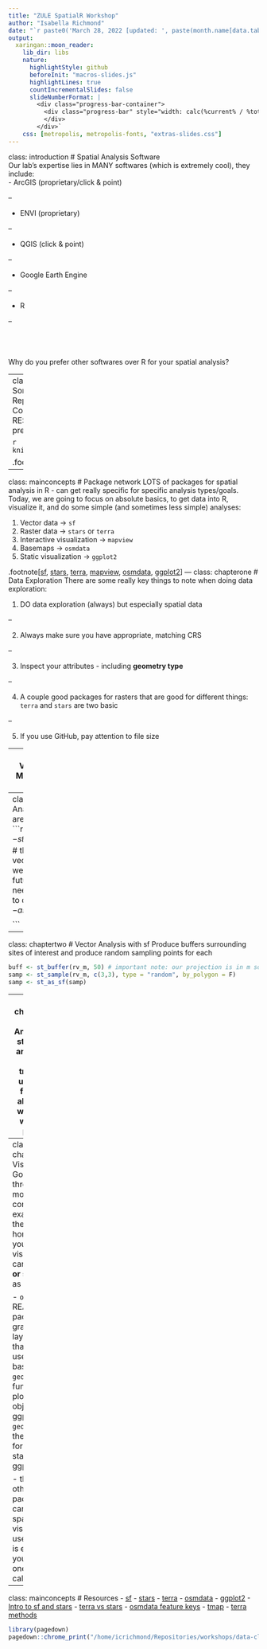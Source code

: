 ```yaml
---
title: "ZULE SpatialR Workshop"
author: "Isabella Richmond"
date: "`r paste0('March 28, 2022 [updated: ', paste(month.name[data.table::month(Sys.Date())], data.table::mday(Sys.Date()), data.table::year(Sys.Date())), ']')`"
output:
  xaringan::moon_reader:
    lib_dir: libs
    nature:
      highlightStyle: github
      beforeInit: "macros-slides.js"
      highlightLines: true
      countIncrementalSlides: false
      slideNumberFormat: |
        <div class="progress-bar-container">
          <div class="progress-bar" style="width: calc(%current% / %total% * 100%);">
          </div>
        </div>`
    css: [metropolis, metropolis-fonts, "extras-slides.css"]
---
```

class: introduction
# Spatial Analysis Software  
Our lab's expertise lies in MANY softwares (which is extremely cool), they include:  
- ArcGIS (proprietary/click & point)

--

- ENVI (proprietary)

--

- QGIS (click & point)

--

- Google Earth Engine 

--

- R   
  
--
  
<br><br><br>
Why do you prefer other softwares over R for your spatial analysis?

---
class: introduction 
# Very Briefly - Some Advantages 
- Reproducibility/Documentation 
- Continuity 
- Visualization
- RESOURCES (see the end of this presentation)
- All the other usual stuff 

```r
knitr::include_graphics("esri.jpeg")
```

.footnote[[fig. source](https://twitter.com/Donny_V/status/1056208331830894592)]
---

class: mainconcepts
# Package network 
LOTS of packages for spatial analysis in R - can get really specific for specific analysis types/goals. Today, we are going to focus on absolute basics, to get data into R, visualize it, and do some simple (and sometimes less simple) analyses:  

1. Vector data -> `sf`
2. Raster data -> `stars` or `terra` 
3. Interactive visualization -> `mapview`
4. Basemaps -> `osmdata` 
5. Static visualization -> `ggplot2` 

.footnote[[sf](https://r-spatial.github.io/sf/), [stars](https://r-spatial.github.io/stars/), [terra](https://rspatial.org/terra/pkg/1-introduction.html), [mapview](https://r-spatial.github.io/mapview/), [osmdata](https://docs.ropensci.org/osmdata/), 
[ggplot2](https://ggplot2.tidyverse.org/)]
---
class: chapterone 
# Data Exploration 
There are some really key things to note when doing data exploration:  

1. DO data exploration (always) but especially spatial data   

--

2. Always make sure you have appropriate, matching CRS   

--

3. Inspect your attributes - including **geometry type**  

--

4. A couple good packages for rasters that are good for different things: `terra` and `stars` are two basic   

--

5. If you use GitHub, pay attention to file size  


---
class: chaptertwo
# Vector Analysis with sf 
Merge polygons with the same ruelle IDs

```r
rv_m <- rv |>
  dplyr::group_by(RUELLE_ID) |>
  dplyr::summarise(geometry = st_union(geometry), 
                   nhood = first(PROPRIETAI),
                   codenhood = first(CODE_ARR),
                   date = first(DATE_AMENA))
```

---
class: chaptertwo
# Vector Analysis with sf 
Calculate area of our sampling sites 
```r
rv_m$area <- st_area(rv_m) 
class(rv_m$area) # this function returns a vector of class "units" 
# if we want to use this info in future operations - we need to convert from units to double
rv_m$area <- as.double(rv_m$area)

```

---
class: chaptertwo
# Vector Analysis with sf 
Produce buffers surrounding sites of interest and produce random sampling points for each 
```r
buff <- st_buffer(rv_m, 50) # important note: our projection is in m so 
samp <- st_sample(rv_m, c(3,3), type = "random", by_polygon = F)
samp <- st_as_sf(samp)
```

---
class: chaptertwo 
# Raster Analysis with stars
Raster analysis can be a bit trickier but using `stars` for rasters allows us to work tightly with the `sf` package.   

Functions `aggregate` and `st_extract` can be especially useful, depending on our goals 

```r
library(sf)
library(stars)
library(mapview)

# Data ------------------------------------------------------
buff <- readRDS("/home/icrichmond/Repositories/workshops/spatial-r/example/input/cleaned/buffers.rds")
cc <- read_stars("/home/icrichmond/Repositories/workshops/spatial-r/example/input/canopy-cover.tif")

# Buffers ---------------------------------------------------
# let's intersect our land use/canopy cover with the buffers we created 
cc_int <- cc[buff]
mapview(cc_int)

```

---
class: chapterthree 
# Visualization
Going to work through a bit more of a complex example but the take-home is that your visualizations can **scale up or scale down** as you wish! 

- `osmdata` is a REALLY useful package for grabbing layers/features that you can use in your basemaps 
- `geom_sf` is the function for plotting a sf object in ggplot 
- `geom_stars` is the function for plotting a stars object in ggplot 

- there are other packages you can use for spatial data visualization... use whatever is easiest for you! Another one I love is called `tmap`

---
class: mainconcepts 
# Resources 
- [sf](https://r-spatial.github.io/sf/)
- [stars](https://r-spatial.github.io/stars/articles/stars1.html) 
- [terra](https://rspatial.org/terra/)
- [osmdata](https://docs.ropensci.org/osmdata/)
- [ggplot2](https://ggplot2.tidyverse.org/)
- [Intro to sf and stars](https://keen-swartz-3146c4.netlify.app/sf.html)
- [terra vs stars](https://www.r-bloggers.com/2021/05/a-comparison-of-terra-and-stars-packages/)
- [osmdata feature keys](https://wiki.openstreetmap.org/wiki/Map_features)
- [tmap](https://cran.r-project.org/web/packages/tmap/vignettes/tmap-getstarted.html)
- [terra methods](https://rspatial.github.io/terra/reference/terra-package.html)

```r
library(pagedown)
pagedown::chrome_print("/home/icrichmond/Repositories/workshops/data-cleaning/presentation/presentation-slides.html")
```